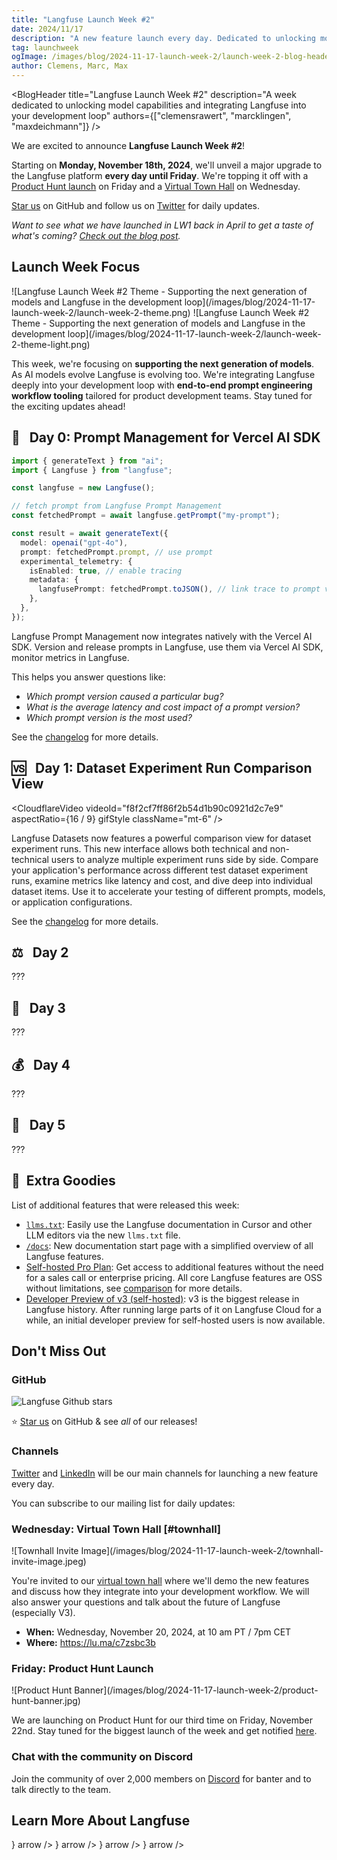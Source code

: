 ```yaml
---
title: "Langfuse Launch Week #2"
date: 2024/11/17
description: "A new feature launch every day. Dedicated to unlocking model capabilities and integrating Langfuse tightly in your development loop."
tag: launchweek
ogImage: /images/blog/2024-11-17-launch-week-2/launch-week-2-blog-header.png
author: Clemens, Marc, Max
---
```



<BlogHeader
  title="Langfuse Launch Week #2"
  description="A week dedicated to unlocking model capabilities and integrating Langfuse into your development loop"
  authors={["clemensrawert", "marcklingen", "maxdeichmann"]}
/>

We are excited to announce **Langfuse Launch Week #2**!

Starting on **Monday, November 18th, 2024**, we'll unveil a major upgrade to the Langfuse platform **every day until Friday**. We're topping it off with a [Product Hunt launch](/ph) on Friday and a [Virtual Town Hall](https://lu.ma/c7zsbc3b) on Wednesday.

[Star us](https://github.com/langfuse/langfuse/) on GitHub and follow us on [Twitter](https://x.com/langfuse) for daily updates.

_Want to see what we have launched in LW1 back in April to get a taste of what's coming? [Check out the blog post](/blog/launch-week-1)._

## Launch Week Focus

<Frame fullWidth className="mb-6 hidden dark:block">
  ![Langfuse Launch Week #2 Theme - Supporting the next generation of models and
  Langfuse in the development
  loop](/images/blog/2024-11-17-launch-week-2/launch-week-2-theme.png)
</Frame>

<Frame fullWidth className="mb-6 block dark:hidden">
  ![Langfuse Launch Week #2 Theme - Supporting the next generation of models and
  Langfuse in the development
  loop](/images/blog/2024-11-17-launch-week-2/launch-week-2-theme-light.png)
</Frame>

This week, we're focusing on **supporting the next generation of models**. As AI models evolve Langfuse is evolving too. We're integrating Langfuse deeply into your development loop with **end-to-end prompt engineering workflow tooling** tailored for product development teams. Stay tuned for the exciting updates ahead!

## 🚀&nbsp;&nbsp;&nbsp;Day 0: Prompt Management for Vercel AI SDK

```typescript {11,13,15}
import { generateText } from "ai";
import { Langfuse } from "langfuse";

const langfuse = new Langfuse();

// fetch prompt from Langfuse Prompt Management
const fetchedPrompt = await langfuse.getPrompt("my-prompt");

const result = await generateText({
  model: openai("gpt-4o"),
  prompt: fetchedPrompt.prompt, // use prompt
  experimental_telemetry: {
    isEnabled: true, // enable tracing
    metadata: {
      langfusePrompt: fetchedPrompt.toJSON(), // link trace to prompt version
    },
  },
});
```

Langfuse Prompt Management now integrates natively with the Vercel AI SDK. Version and release prompts in Langfuse, use them via Vercel AI SDK, monitor metrics in Langfuse.

This helps you answer questions like:

- _Which prompt version caused a particular bug?_
- _What is the average latency and cost impact of a prompt version?_
- _Which prompt version is the most used?_

See the [changelog](/changelog/2024-11-17-vercel-ai-sdk-prompt-mgmt) for more details.

## 🆚&nbsp;&nbsp;&nbsp;Day 1: Dataset Experiment Run Comparison View

<CloudflareVideo
  videoId="f8f2cf7ff86f2b54d1b90c0921d2c7e9"
  aspectRatio={16 / 9}
  gifStyle
  className="mt-6"
/>

Langfuse Datasets now features a powerful comparison view for dataset experiment runs. This new interface allows both technical and non-technical users to analyze multiple experiment runs side by side. Compare your application's performance across different test dataset experiment runs, examine metrics like latency and cost, and dive deep into individual dataset items. Use it to accelerate your testing of different prompts, models, or application configurations.

See the [changelog](/changelog/2024-11-18-dataset-runs-comparison-view) for more details.

## ⚖️&nbsp;&nbsp;&nbsp;Day 2

???

## 🎨&nbsp;&nbsp;&nbsp;Day 3

???

## 💰&nbsp;&nbsp;&nbsp;Day 4

???

## 🧪&nbsp;&nbsp;&nbsp;Day 5

???

## 🍒&nbsp;&nbsp;Extra Goodies

List of additional features that were released this week:

- [`llms.txt`](/changelog/2024-11-17-llms-txt): Easily use the Langfuse documentation in Cursor and other LLM editors via the new `llms.txt` file.
- [`/docs`](/docs): New documentation start page with a simplified overview of all Langfuse features.
- [Self-hosted Pro Plan](/pricing-self-host): Get access to additional features without the need for a sales call or enterprise pricing. All core Langfuse features are OSS without limitations, see [comparison](/pricing-self-host) for more details.
- [Developer Preview of v3 (self-hosted)](/docs/deployment/v3/overview): v3 is the biggest release in Langfuse history. After running large parts of it on Langfuse Cloud for a while, an initial developer preview for self-hosted users is now available.

## Don't Miss Out

<Steps>

### GitHub

<Link href="https://github.com/langfuse/langfuse" target="_blank">
  <img
    alt="Langfuse Github stars"
    src="https://img.shields.io/github/stars/langfuse/langfuse?label=langfuse&style=social"
    className="mt-6"
  />
</Link>

⭐️ [Star us](https://github.com/langfuse/langfuse/) on GitHub & see _all_ of our releases!

### Channels

[Twitter](https://x.com/langfuse) and [LinkedIn](https://www.linkedin.com/company/langfuse/) will be our main channels for launching a new feature every day.

You can subscribe to our mailing list for daily updates:

<ProductUpdateSignup source="launch-week-2" className="my-2" />

### Wednesday: Virtual Town Hall [#townhall]

<div className="md:flex md:justify-center">

<Frame className="max-w-80">
  ![Townhall Invite
  Image](/images/blog/2024-11-17-launch-week-2/townhall-invite-image.jpeg)
</Frame>

<div className="md:p-6">

You're invited to our [virtual town hall](https://lu.ma/c7zsbc3b) where we'll demo the new features and discuss how they integrate into your development workflow. We will also answer your questions and talk about the future of Langfuse (especially V3).

- **When:** Wednesday, November 20, 2024, at 10 am PT / 7pm CET
- **Where:** https://lu.ma/c7zsbc3b

</div>
</div>

### Friday: Product Hunt Launch

<Link href="/ph" target="_blank">
  <Frame className="max-w-80">
    ![Product Hunt
    Banner](/images/blog/2024-11-17-launch-week-2/product-hunt-banner.jpg)
  </Frame>
</Link>

We are launching on Product Hunt for our third time on Friday, November 22nd. Stay tuned for the biggest launch of the week and get notified [here](/ph).

### Chat with the community on Discord

Join the community of over 2,000 members on [Discord](/discord) for banter and to talk directly to the team.

</Steps>

## Learn More About Langfuse


<Cards num={2}>
  <Card title="Docs" href="/docs" icon={<BookOpen />} arrow />
  <Card title="Quickstart" href="/docs/get-started" icon={<FileCode />} arrow />
  <Card title="Interactive Demo" href="/docs/demo" icon={<Joystick />} arrow />
  <Card title="About Us" href="/about" icon={<Users />} arrow />
</Cards>
